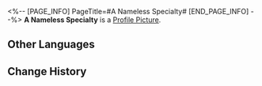 <%-- [PAGE_INFO]
PageTitle=#A Nameless Specialty#
[END_PAGE_INFO] --%>
{{Item Infobox
|id          = 140201
|image       = Item A Nameless Specialty.png
|type        = Mission Item
|invCategory = Missions
|rarity      = 1
|effect      = 
|description = A package containing the gift for Banxia, wrapped in fabric and tied up with twine.
}}
{{Description|''"I know she's busy... I wanted to give this to her personally, but now I have to ask you to deliver it to her."''}}
'''A Nameless Specialty''' is a [[Profile Picture]].

==Other Languages==
{{Other Languages
|en   = A Nameless Specialty
|zhs  = 不知名的土特产
|zht  = 不知名的土產
|ja   = 名も知れないお土産
|ko   = 유명하지 않은 특산품
|es   = Especialidad local desconocida
|fr   = Une spécialité des Sans Noms
|ru   = Неизвестный местный деликатес
|th   = ของที่ระลึกนิรนาม
|vi   = Đặc Sản Không Rõ Tên
|de   = Eine namenlose Spezialität
|id   = Produk Khas Tak Bernama
|pt   = Uma Especialidade Sem Nome
}}

==Change History==
{{Change History|1.1}}